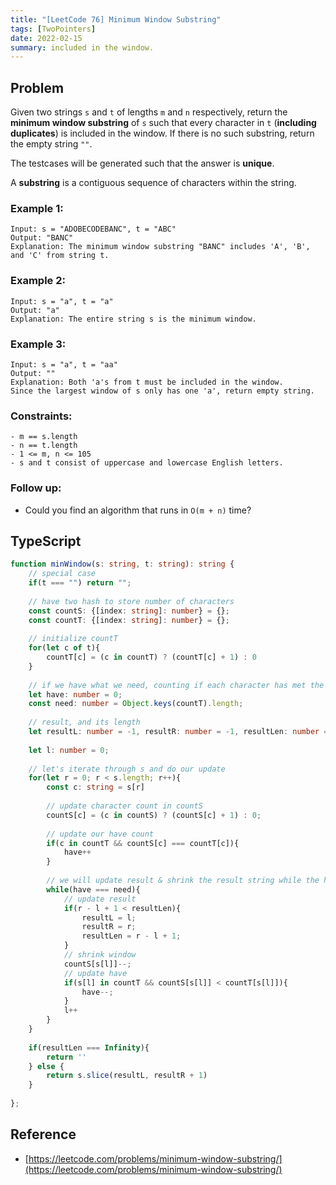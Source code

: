 ```yaml
---
title: "[LeetCode 76] Minimum Window Substring"
tags: [TwoPointers]
date: 2022-02-15
summary: included in the window.
---
```


## Problem

Given two strings `s` and `t` of lengths `m` and `n` respectively, return the **minimum
window substring** of `s` such that every character in `t` (**including duplicates**) is
included in the window. If there is no such substring, return the empty string
`""`.

The testcases will be generated such that the answer is **unique**.

A **substring** is a contiguous sequence of characters within the string.

### Example 1:

```
Input: s = "ADOBECODEBANC", t = "ABC"
Output: "BANC"
Explanation: The minimum window substring "BANC" includes 'A', 'B', and 'C' from string t.
```

### Example 2:

```
Input: s = "a", t = "a"
Output: "a"
Explanation: The entire string s is the minimum window.
```

### Example 3:

```
Input: s = "a", t = "aa"
Output: ""
Explanation: Both 'a's from t must be included in the window.
Since the largest window of s only has one 'a', return empty string.
```

### Constraints:

```
- m == s.length
- n == t.length
- 1 <= m, n <= 105
- s and t consist of uppercase and lowercase English letters.
```

### Follow up: 

- Could you find an algorithm that runs in `O(m + n)` time?

## TypeScript

```typescript
function minWindow(s: string, t: string): string {
    // special case
    if(t === "") return "";
    
    // have two hash to store number of characters
    const countS: {[index: string]: number} = {};
    const countT: {[index: string]: number} = {};
    
    // initialize countT
    for(let c of t){
        countT[c] = (c in countT) ? (countT[c] + 1) : 0
    }
    
    // if we have what we need, counting if each character has met the condition
    let have: number = 0;
    const need: number = Object.keys(countT).length;
    
    // result, and its length
    let resultL: number = -1, resultR: number = -1, resultLen: number = Infinity;
    
    let l: number = 0;
    
    // let's iterate through s and do our update
    for(let r = 0; r < s.length; r++){
        const c: string = s[r]
        
        // update character count in countS
        countS[c] = (c in countS) ? (countS[c] + 1) : 0;
        
        // update our have count
        if(c in countT && countS[c] === countT[c]){
            have++
        }
        
        // we will update result & shrink the result string while the have === need
        while(have === need){
            // update result
            if(r - l + 1 < resultLen){
                resultL = l;
                resultR = r;
                resultLen = r - l + 1;
            }
            // shrink window
            countS[s[l]]--;
            // update have
            if(s[l] in countT && countS[s[l]] < countT[s[l]]){
                have--;
            }
            l++
        }
    }
    
    if(resultLen === Infinity){
        return ''
    } else {
        return s.slice(resultL, resultR + 1)
    }
    
};
```

## Reference

- [https://leetcode.com/problems/minimum-window-substring/](https://leetcode.com/problems/minimum-window-substring/)